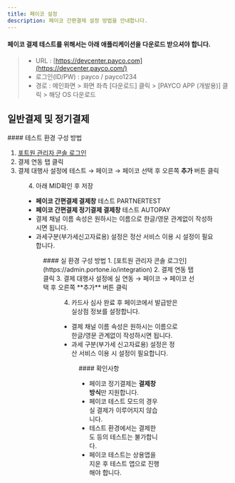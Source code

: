```yaml
---
title: 페이코 설정
description: 페이코 간편결제 설정 방법을 안내합니다.
---
```




#### 페이코 결제 테스트를 위해서는 아래 애플리케이션을 다운로드 받으셔야 합니다.

> - URL : [https://devcenter.payco.com](https://devcenter.payco.com/)
> - 로그인(ID/PW) : payco / payco1234
> - 경로 : 메인화면 > 화면 좌측 \[다운로드] 클릭 > \[PAYCO APP (개발용)] 클릭 > 해당 OS 다운로드

## 일반결제 및 정기결제

<Tabs>
<Tab title="테스트 결제">
#### 테스트 환경 구성 방법

1. [포트원 관리자 콘솔 로그인](https://admin.portone.io/integration)
2. 결제 연동 탭 클릭
3. 결제 대행사 설정에 테스트 → 페이코 → 페이코 선택 후 오른쪽 **추가** 버튼 클릭


<Figure src={image1} caption="테스트 환경 설정 예시" />

4. 아래 MID확인 후 저장

- **페이코 간편결제 결제창** 테스트 PARTNERTEST
- **페이코 간편결제 정기결제 결제창** 테스트 AUTOPAY
- 결제 채널 이름 속성은 원하시는 이름으로 한글/영문 관계없이 작성하시면 됩니다.
- 과세구분(부가세신고자료용) 설정은 정산 서비스 이용 시 설정이 필요합니다.


<Figure src={image2} caption="테스트 환경 상세 설정 예시" />

</Tab>

<Tab title="실 결제">
#### 실 환경 구성 방법
1. [포트원 관리자 콘솔 로그인](https://admin.portone.io/integration)
2. 결제 연동 탭 클릭
3. 결제 대행사 설정에 실 연동 → 페이코 → 페이코 선택 후 오른쪽 **추가** 버튼 클릭


<Figure src={image3} caption="실환경 설정 예시" />

4. 카드사 심사 완료 후 페이코에서 발급받은 실상점 정보를 설정합니다.

- 결제 채널 이름 속성은 원하시는 이름으로 한글/영문 관계없이 작성하시면 됩니다.
- 과세 구분(부가세 신고자료용) 설정은 정산 서비스 이용 시 설정이 필요합니다.


<Figure src={image4} caption="실환경 상세 설정 예시" />

</Tab>
</Tabs>

<Hint style="success">
#### 확인사항

- 페이코 정기결제는 **결제창 방식**만 지원합니다.
- 페이코 테스트 모드의 경우 실 결제가 이루어지지 않습니다.
- 테스트 환경에서는 결제한도 등의 테스트는 불가합니다.
- 페이코 테스트는 상용앱을 지운 후 테스트 앱으로 진행해야 합니다.

</Hint>
